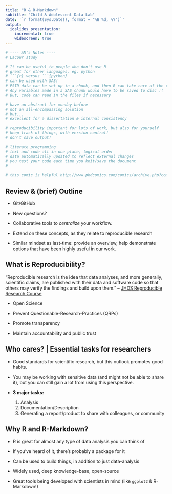 ```yaml
---
title: "R & R-Markdown"
subtitle: "Child & Adolescent Data Lab"
date: '`r format(Sys.Date(), format = "%B %d, %Y")`'
output: 
  ioslides_presentation:
    incremental: true
    widescreen: true
---
```


```r
# ---- AM's Notes ----
# Lacour study

# It can be useful to people who don't use R
# great for other languages, eg. python
# ```{r} versus ```{python}
# can be used with SAS!
# PSID data can be set up in a chunk, and then R can take care of the rest.
# Any variables made in a SAS chunk would have to be saved to disc :(
# But, code can read in the files if necessary

# have an abstract for monday before
# not an all-encompassing solution
# but...
# excellent for a dissertation & internal consistency

# reproducibility important for lots of work, but also for yourself
# keep track of things, with version control!
# don't save output!

# literate programming
# text and code all in one place, logical order
# data automatically updated to reflect external changes
# you test your code each time you knit/save the document
# 

# this comic is helpful http://www.phdcomics.com/comics/archive.php?comicid=1531

```

## Review & (brief) Outline

- Git/GitHub
- New questions?
- Collaborative tools to *centralize* your workflow.

- Extend on these concepts, as they relate to reproducible research
- Similar mindset as last-time: provide an overview, help demonstrate options that have
been highly useful in our work.

## What is Reproducibility?

"Reproducible research is the idea that data analyses, and more generally, scientific claims, are published with their data and software code so that others may verify the findings and build upon them." 
  -- [JHDS Reproducible Research Course](https://www.coursera.org/course/repdata)

 - Open Science

 - Prevent Questionable-Research-Practices (QRPs)

 - Promote transparency

 - Maintain accountability and public trust

## Who cares? | Essential tasks for researchers

- Good standards for scientific research, but this outlook promotes good habits. 
- You may be working with sensitive data (and might not be able to share it), but
you can still gain a lot from using this perspective.

- **3 major tasks:**

  1. Analysis
  2. Documentation/Description
  3. Generating a report/product to share with colleagues, or community

## Why R and R-Markdown?

- R is great for almost any type of data analysis you can think of
- If you've heard of it, there's probably a package for it
- Can be used to build things, in addition to just data-analysis

- Widely used, deep knowledge-base, open-source
- Great tools being developed with scientists in mind (like `ggplot2` & R-Markdown!)
